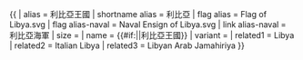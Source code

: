 {{ {{{1<noinclude>|country showdata</noinclude>}}}
| alias = 利比亞王國
| shortname alias = 利比亞
| flag alias = Flag of Libya.svg
| flag alias-naval = Naval Ensign of Libya.svg
| link alias-naval = 利比亞海軍
| size = {{{size|}}}
| name = {{#if:{{{name|}}}|{{{name|}}}|利比亞王國}}
| variant = {{{variant|}}}
<noinclude>
| related1 = Libya
| related2 = Italian Libya
| related3 = Libyan Arab Jamahiriya
</noinclude>
}}